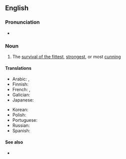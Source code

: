 ==English==
{{wikipedia}}

===Pronunciation===
* {{audio|en|En-au-law of the jungle.ogg|Audio (AU)}}

===Noun===
{{en-noun|?}}

# {{lb|en|idiomatic}} The [[survival of the fittest]], [[strongest]], or most [[cunning]]

====Translations====
{{trans-top|The survival of the fittest}}
* Arabic: {{t|ar|شريعَة الغاب|f}}, {{t|ar|قانون الغابَة|m}}
* Finnish: {{t|fi|viidakon laki}}
* French: {{t+|fr|loi de la jungle|f}}, {{t|fr|loi du plus fort|f}}
* Galician: {{t|gl|lei da selva|f}}
* Japanese: {{t+|ja|弱肉強食|tr=jakuniku kyōshoku}}
{{trans-mid}}
* Korean: {{t+|ko|약육강식(弱肉强食)}}
* Polish: {{t+|pl|prawo dżungli}}
* Portuguese: {{t|pt|lei da selva|f}}
* Russian: {{t+|ru|зако́н джу́нглей|m}}
* Spanish: {{t|es|ley de la selva|f}}
{{trans-bottom}}

====See also====
* {{l|en|free-for-all}}